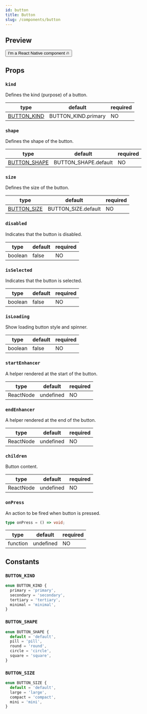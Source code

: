 ```yaml
---
id: button
title: Button
slug: /components/button
---
```


## Preview


<Yard>
  <Button>
    <Text>I'm a React Native component 🔥</Text>
  </Button>
</Yard>

## Props

### `kind`

Defines the kind (purpose) of a button.

| type                        | default             | required |
| --------------------------- | ------------------- | -------- |
| [BUTTON_KIND](#button_kind) | BUTTON_KIND.primary | NO       |

### `shape`

Defines the shape of the button.

| type                          | default              | required |
| ----------------------------- | -------------------- | -------- |
| [BUTTON_SHAPE](#button_shape) | BUTTON_SHAPE.default | NO       |

### `size`

Defines the size of the button.

| type                        | default             | required |
| --------------------------- | ------------------- | -------- |
| [BUTTON_SIZE](#button_size) | BUTTON_SIZE.default | NO       |

### `disabled`

Indicates that the button is disabled.

| type    | default | required |
| ------- | ------- | -------- |
| boolean | false   | NO       |

### `isSelected`

Indicates that the button is selected.

| type    | default | required |
| ------- | ------- | -------- |
| boolean | false   | NO       |

### `isLoading`

Show loading button style and spinner.

| type    | default | required |
| ------- | ------- | -------- |
| boolean | false   | NO       |

### `startEnhancer`

A helper rendered at the start of the button.

| type      | default   | required |
| --------- | --------- | -------- |
| ReactNode | undefined | NO       |

### `endEnhancer`

A helper rendered at the end of the button.

| type      | default   | required |
| --------- | --------- | -------- |
| ReactNode | undefined | NO       |

### `children`

Button content.

| type      | default   | required |
| --------- | --------- | -------- |
| ReactNode | undefined | NO       |

### `onPress`

An action to be fired when button is pressed.

```ts
type onPress = () => void;
```

| type     | default   | required |
| -------- | --------- | -------- |
| function | undefined | NO       |

## Constants

### `BUTTON_KIND`

```ts
enum BUTTON_KIND {
  primary = 'primary',
  secondary = 'secondary',
  tertiary = 'tertiary',
  minimal = 'minimal',
}
```

### `BUTTON_SHAPE`

```ts
enum BUTTON_SHAPE {
  default = 'default',
  pill = 'pill',
  round = 'round',
  circle = 'circle',
  square = 'square',
}
```

### `BUTTON_SIZE`

```ts
enum BUTTON_SIZE {
  default = 'default',
  large = 'large',
  compact = 'compact',
  mini = 'mini',
}
```
